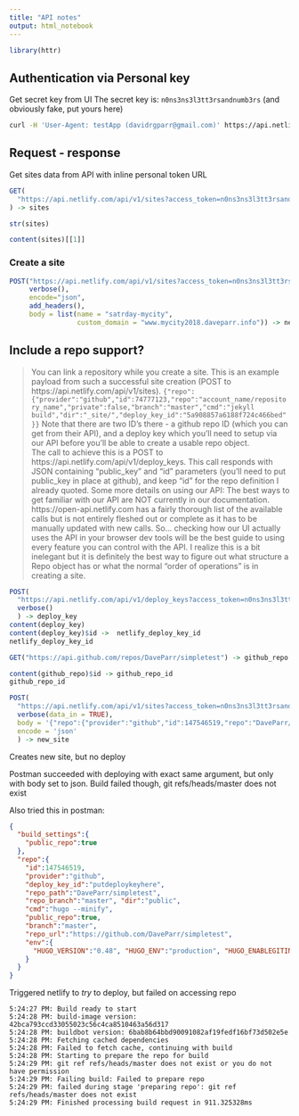 ```yaml
---
title: "API notes"
output: html_notebook
---
```


```r
library(httr)
```

## Authentication via Personal key

Get secret key from UI
The secret key is: `n0ns3ns3l3tt3rsandnumb3rs` (and obviously fake, put yours here)

```bash
curl -H 'User-Agent: testApp (davidrgparr@gmail.com)' https://api.netlify.com/api/v1/sites?access_token=n0ns3ns3l3tt3rsandnumb3rs
```


## Request - response

Get sites data from API with inline personal token URL

```r
GET(
  "https://api.netlify.com/api/v1/sites?access_token=n0ns3ns3l3tt3rsandnumb3rs"
) -> sites
```

```r
str(sites)
```

```r
content(sites)[[1]]
```

### Create a site

```r
POST("https://api.netlify.com/api/v1/sites?access_token=n0ns3ns3l3tt3rsandnumb3rs",
     verbose(),
     encode="json",
     add_headers(),
     body = list(name = "satrday-mycity",
                 custom_domain = "www.mycity2018.daveparr.info")) -> new_site
```

## Include a repo support?

>You can link a repository while you create a site.
This is an example payload from such a successful site creation (POST to https://api.netlify.com/api/v1/sites).
`{"repo":{"provider":"github","id":74777123,"repo":"account_name/repository_name","private":false,"branch":"master","cmd":"jekyll build","dir":"_site/","deploy_key_id":"5a908857a6188f724c466bed"}}`
Note that there are two ID's there - a github repo ID (which you can get from their API), and a deploy key which you'll need to setup via our API before you'll be able to create a usable repo object.  
The call to achieve this is a POST to https://api.netlify.com/api/v1/deploy_keys.  This call responds with JSON containing "public_key" and "id" parameters (you'll need to put public_key in place at github), and keep "id" for the repo definition I already quoted.
Some more details on using our API:
The best ways to get familiar with our API are NOT currently in our documentation.
https://open-api.netlify.com has a fairly thorough list of the available calls but is not entirely fleshed out or complete as it has to be manually updated with new calls.  So...
checking how our UI actually uses the API in your browser dev tools will be the best guide to using every feature you can control with the API.  I realize this is a bit inelegant but it is definitely the best way to figure out what structure a Repo object has or what the normal "order of operations" is in creating a site.


```r
POST(
  "https://api.netlify.com/api/v1/deploy_keys?access_token=n0ns3ns3l3tt3rsandnumb3rs",
  verbose()
  ) -> deploy_key
content(deploy_key)
content(deploy_key)$id ->  netlify_deploy_key_id
netlify_deploy_key_id
```

```r
GET("https://api.github.com/repos/DaveParr/simpletest") -> github_repo

content(github_repo)$id -> github_repo_id
github_repo_id
```


```r
POST(
  "https://api.netlify.com/api/v1/sites?access_token=n0ns3ns3l3tt3rsandnumb3rs",
  verbose(data_in = TRUE),
  body = '{"repo":{"provider":"github","id":147546519,"repo":"DaveParr/simpletest","private":false,"branch":"master","cmd":"hugo","dir":"public","deploy_key_id":"putdeploykeyhere"}}',
  encode = 'json'
  ) -> new_site
```

Creates new site, but no deploy

Postman succeeded with deploying with exact same argument, but only with body set to json. Build failed though, git refs/heads/master does not exist

Also tried this in postman:
```json
{
  "build_settings":{
    "public_repo":true
  }, 
  "repo":{
    "id":147546519, 
    "provider":"github", 
    "deploy_key_id":"putdeploykeyhere", 
    "repo_path":"DaveParr/simpletest", 
    "repo_branch":"master", "dir":"public", 
    "cmd":"hugo --minify", 
    "public_repo":true, 
    "branch":"master", 
    "repo_url":"https://github.com/DaveParr/simpletest", 
    "env":{
      "HUGO_VERSION":"0.48", "HUGO_ENV":"production", "HUGO_ENABLEGITINFO":"true"
    }
  }
}
```

Triggered netlify to _try_ to deploy, but failed on accessing repo

```
5:24:27 PM: Build ready to start
5:24:28 PM: build-image version: 42bca793ccd33055023c56c4ca8510463a56d317
5:24:28 PM: buildbot version: 6bab8b64bbd90091082af19fedf16bf73d502e5e
5:24:28 PM: Fetching cached dependencies
5:24:28 PM: Failed to fetch cache, continuing with build
5:24:28 PM: Starting to prepare the repo for build
5:24:29 PM: git ref refs/heads/master does not exist or you do not have permission
5:24:29 PM: Failing build: Failed to prepare repo
5:24:29 PM: failed during stage 'preparing repo': git ref refs/heads/master does not exist
5:24:29 PM: Finished processing build request in 911.325328ms
```
